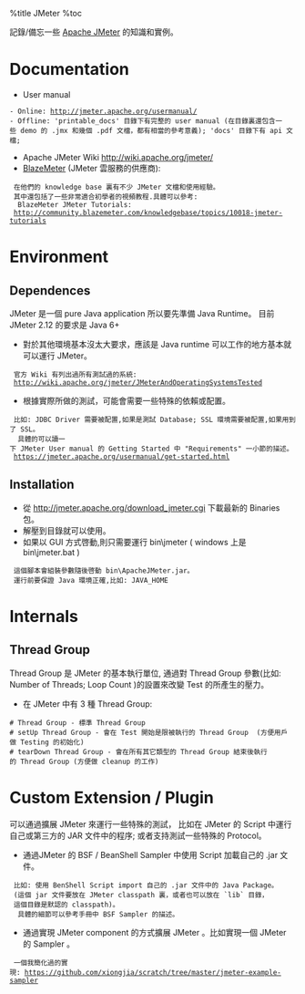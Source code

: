 %title JMeter 
%toc

記錄/備忘一些 [[https://jmeter.apache.org/|Apache JMeter]] 的知識和實例。

= Documentation =
* User manual
 - Online: http://jmeter.apache.org/usermanual/
 - Offline: 'printable_docs' 目錄下有完整的 user manual (在目錄裏還包含一些 demo 的 .jmx 和幾個 .pdf 文檔，都有相當的參考意義); 'docs' 目錄下有 api 文檔; 
* Apache JMeter Wiki http://wiki.apache.org/jmeter/
* [[http://blazemeter.com/|BlazeMeter]] (JMeter 雲服務的供應商): <br>
  在他們的 knowledge base 裏有不少 JMeter 文檔和使用經驗。
  其中還包括了一些非常適合初學者的視頻教程.具體可以參考: <br>
  BlazeMeter JMeter Tutorials:
  http://community.blazemeter.com/knowledgebase/topics/10018-jmeter-tutorials

= Environment =
== Dependences ==
JMeter 是一個 pure Java application 所以要先準備 Java Runtime。
目前JMeter 2.12 的要求是 Java 6+
* 對於其他環境基本沒太大要求，應該是 Java runtime 可以工作的地方基本就可以運行 JMeter。
  官方 Wiki 有列出過所有測試過的系統: 
  http://wiki.apache.org/jmeter/JMeterAndOperatingSystemsTested
* 根據實際所做的測試，可能會需要一些特殊的依賴或配置。<br>
  比如: JDBC Driver 需要被配置,如果是測試 Database; SSL 環境需要被配置,如果用到了 SSL。<br>
  具體的可以讀一下 JMeter User manual 的 Getting Started 中 "Requirements" 一小節的描述。
  https://jmeter.apache.org/usermanual/get-started.html

== Installation ==
* 從 http://jmeter.apache.org/download_jmeter.cgi 下載最新的 Binaries 包。
* 解壓到目錄就可以使用。
* 如果以 GUI 方式啓動,則只需要運行 bin\jmeter ( windows 上是 bin\jmeter.bat ) <br>
  這個腳本會組裝參數隨後啓動 bin\ApacheJMeter.jar。
  運行前要保證 Java 環境正確,比如: JAVA_HOME

= Internals =
== Thread Group ==
Thread Group 是 JMeter 的基本執行單位,
通過對 Thread Group 參數(比如: Number of Threads; Loop Count )的設置來改變 Test 的所產生的壓力。
* 在 JMeter 中有 3 種 Thread Group:
 # Thread Group - 標準 Thread Group
 # setUp Thread Group - 會在 Test 開始是限被執行的 Thread Group  (方便用戶做 Testing 的初始化)
 # tearDown Thread Group - 會在所有其它類型的 Thread Group 結束後執行的 Thread Group (方便做 cleanup 的工作)

= Custom Extension / Plugin =
可以通過擴展 JMeter 來運行一些特殊的測試，
比如在 JMeter 的 Script 中運行自己或第三方的 JAR 文件中的程序;
或者支持測試一些特殊的 Protocol。
* 通過JMeter 的 BSF / BeanShell Sampler 中使用 Script 加載自己的 .jar 文件。
  比如: 使用 BenShell Script import 自己的 .jar 文件中的 Java Package。
  (這個 jar 文件要放在 JMeter classpath 裏，或者也可以放在 `lib` 目錄，
  這個目錄是默認的 classpath)。<br>
  具體的細節可以參考手冊中 BSF Sampler 的描述。
* 通過實現 JMeter component 的方式擴展 JMeter 。比如實現一個 JMeter 的 Sampler 。
  一個我簡化過的實現: https://github.com/xiongjia/scratch/tree/master/jmeter-example-sampler

